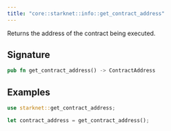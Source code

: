 ```yaml
---
title: "core::starknet::info::get_contract_address"
---
```


Returns the address of the contract being executed.

## Signature

```rust
pub fn get_contract_address() -> ContractAddress
```




## Examples

```rust
use starknet::get_contract_address;

let contract_address = get_contract_address();
```


